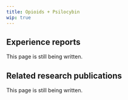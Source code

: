 ---
title: Opioids + Psilocybin
wip: true
---

## Experience reports

This page is still being written.

## Related research publications

This page is still being written.

